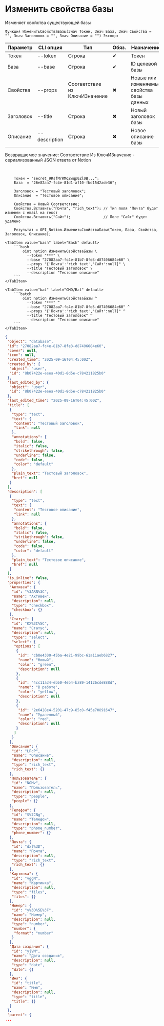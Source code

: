 ﻿---
sidebar_position: 3
description: Изменить свойства базы и другие функции для работы с Notion в Открытом пакете интеграций - бесплатной open-source библиотеке интеграций для 1С:Предприятие 8, OneScript и CLI
keywords: [1C, 1С, 1С:Предприятие, 1С:Предприятие 8.3, API, Интеграция, Сервисы, Обмен, OneScript, CLI, Notion]
---


# Изменить свойства базы
 Изменяет свойства существующей базы



`Функция ИзменитьСвойстваБазы(Знач Токен, Знач База, Знач Свойства = "", Знач Заголовок = "", Знач Описание = "") Экспорт`

  | Параметр | CLI опция | Тип | Обяз. | Назначение |
  |-|-|-|-|-|
  | Токен | --token | Строка | &#x2714; | Токен |
  | База | --base | Строка | &#x2714; | ID целевой базы |
  | Свойства | --props | Соответствие из КлючИЗначение | &#x2716; | Новые или изменяемые свойства базы данных |
  | Заголовок | --title | Строка | &#x2716; | Новый заголовок базы |
  | Описание | --description | Строка | &#x2716; | Новое описание базы |

  
  Возвращаемое значение:   Соответствие Из КлючИЗначение - сериализованный JSON ответа от Notion

<br/>




```bsl title="Пример использования для 1С:Предприятие/OneScript"
    Токен = "secret_9RsfMrRMqZwqp0Zl0B...";
    База  = "26e82aa7-fc4e-81d1-af10-fbd1542ade36";

    Заголовок = "Тестовый заголовок";
    Описание  = "Тестовое описание";

    Свойства = Новый Соответствие;
    Свойства.Вставить("Почта", "rich_text"); // Тип поля "Почта" будет изменен с email на текст
    Свойства.Вставить("Сайт");               // Поле "Сайт" будет удалено

    Результат = OPI_Notion.ИзменитьСвойстваБазы(Токен, База, Свойства, Заголовок, Описание);
```
    

 <Tabs>
  
    <TabItem value="bash" label="Bash" default>
        ```bash
            oint notion ИзменитьСвойстваБазы \
              --token "***" \
              --base "27082aa7-fc4e-81b7-8fe3-d87406684e60" \
              --props "{'Почта':'rich_text','Сайт':null}" \
              --title "Тестовый заголовок" \
              --description "Тестовое описание"
        ```
    </TabItem>
  
    <TabItem value="bat" label="CMD/Bat" default>
        ```batch
            oint notion ИзменитьСвойстваБазы ^
              --token "***" ^
              --base "27082aa7-fc4e-81b7-8fe3-d87406684e60" ^
              --props "{'Почта':'rich_text','Сайт':null}" ^
              --title "Тестовый заголовок" ^
              --description "Тестовое описание"
        ```
    </TabItem>
</Tabs>


```json title="Результат"
{
 "object": "database",
 "id": "27082aa7-fc4e-81b7-8fe3-d87406684e60",
 "cover": null,
 "icon": null,
 "created_time": "2025-09-16T04:45:00Z",
 "created_by": {
  "object": "user",
  "id": "8b07422e-eeea-40d1-8d5e-c784211825b0"
 },
 "last_edited_by": {
  "object": "user",
  "id": "8b07422e-eeea-40d1-8d5e-c784211825b0"
 },
 "last_edited_time": "2025-09-16T04:45:00Z",
 "title": [
  {
   "type": "text",
   "text": {
    "content": "Тестовый заголовок",
    "link": null
   },
   "annotations": {
    "bold": false,
    "italic": false,
    "strikethrough": false,
    "underline": false,
    "code": false,
    "color": "default"
   },
   "plain_text": "Тестовый заголовок",
   "href": null
  }
 ],
 "description": [
  {
   "type": "text",
   "text": {
    "content": "Тестовое описание",
    "link": null
   },
   "annotations": {
    "bold": false,
    "italic": false,
    "strikethrough": false,
    "underline": false,
    "code": false,
    "color": "default"
   },
   "plain_text": "Тестовое описание",
   "href": null
  }
 ],
 "is_inline": false,
 "properties": {
  "Активен": {
   "id": "%3ARN%3C",
   "name": "Активен",
   "description": null,
   "type": "checkbox",
   "checkbox": {}
  },
  "Статус": {
   "id": "KX%3C%5C",
   "name": "Статус",
   "description": null,
   "type": "select",
   "select": {
    "options": [
     {
      "id": "cb8e4300-45ba-4e21-99bc-61a11aeb6827",
      "name": "Новый",
      "color": "green",
      "description": null
     },
     {
      "id": "4cc11a34-eb50-4eb4-ba89-14126cde888d",
      "name": "В работе",
      "color": "yellow",
      "description": null
     },
     {
      "id": "2e6428e4-5201-47c9-85c8-f45e70891647",
      "name": "Удаленный",
      "color": "red",
      "description": null
     }
    ]
   }
  },
  "Описание": {
   "id": "LFcP",
   "name": "Описание",
   "description": null,
   "type": "rich_text",
   "rich_text": {}
  },
  "Пользователь": {
   "id": "NOMv",
   "name": "Пользователь",
   "description": null,
   "type": "people",
   "people": {}
  },
  "Телефон": {
   "id": "S%7CNg",
   "name": "Телефон",
   "description": null,
   "type": "phone_number",
   "phone_number": {}
  },
  "Почта": {
   "id": "dxl%3D",
   "name": "Почта",
   "description": null,
   "type": "rich_text",
   "rich_text": {}
  },
  "Картинка": {
   "id": "vggN",
   "name": "Картинка",
   "description": null,
   "type": "files",
   "files": {}
  },
  "Номер": {
   "id": "y%3D%5E%3F",
   "name": "Номер",
   "description": null,
   "type": "number",
   "number": {
    "format": "number"
   }
  },
  "Дата создания": {
   "id": "yjVM",
   "name": "Дата создания",
   "description": null,
   "type": "date",
   "date": {}
  },
  "Имя": {
   "id": "title",
   "name": "Имя",
   "description": null,
   "type": "title",
   "title": {}
  }
 },
 "parent": {
...
```
